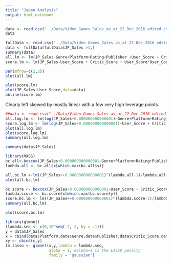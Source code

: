 ```yaml
---
title: "Japan Analysis"
output: html_notebook
---
```


```r
data <- read.csv("../Data/Video_Games_Sales_as_at_22_Dec_2016_edited.csv")
data
```
```r
fullData <- read.csv("../Data/Video_Games_Sales_as_at_22_Dec_2016_edited.csv")
data <- fullData[fullData$JP_Sales >1,]
summary(data)
all.lm <- lm(JP_Sales~Genre+Platform+Rating+Publisher +User_Score + Critic_Score,data = data)
score.lm <- lm(JP_Sales~User_Score + Critic_Score + User_Score*User_Count + Critic_Score*Critic_Count,data=data )
```
```r
par(mfrow=c(2,2))
plot(all.lm)
```
```r
plot(score.lm)
plot(JP_Sales~User_Score,data=data)
abline(score.lm)
```
Clearly left skewed by mostly linear with a few very high leverage points.

```r
##data <- read.csv("../Data/Video_Games_Sales_as_at_22_Dec_2016_edited.csv")
all.log.lm <- lm(log(JP_Sales+0.000000000000001)~Genre+Platform+Rating+Publisher +User_Score + Critic_Score,data = data)
score.log.lm <- lm(log(JP_Sales+0.000000000000001)~User_Score + Critic_Score + User_Score*User_Count + Critic_Score*Critic_Count,data=data )
plot(all.log.lm)
plot(score.log.lm)
summary(all.log.lm)
```


```r
summary(data$JP_Sales)

library(MASS)
bc.all<-boxcox(JP_Sales+0.000000000000001~Genre+Platform+Rating+Publisher +User_Score + Critic_Score,data = data)
lambda.all <- bc.all$x[which.max(bc.all$y)]

all.bc.lm <-lm((JP_Sales++0.000000000000001)^(lambda.all-1)/lambda.all~Genre+Platform+Rating+Publisher +User_Score + Critic_Score,data)
plot(all.bc.lm)

bc.score <- boxcox(JP_Sales+0.000000000000001~User_Score + Critic_Score + User_Score*User_Count + Critic_Score*Critic_Count,data=data)
lambda.score <- bc.score$x[which.max(bc.score$y)]
score.bc.lm <- lm((JP_Sales++0.000000000000001)^(lambda.score-1)/lambda.score ~ User_Score + Critic_Score + User_Score*User_Count + Critic_Score*Critic_Count,data=data)
summary(all.bc.lm)
```

```r
plot(score.bc.lm)
```


```r
library(glmnet)
(lambda.seq <- c(0,10^seq(-2, 2, by = .1)))
y = data$JP_Sales
x = cbind(data$Platform,data$Genre,data$Publisher,data$Critic_Score,data$User_Score,data$Developer,data$Rating)
xy <- cbind(c,y)
lm.lasso <- glmnet(x,y,lambda = lambda.seq,
                   alpha = 1, #alpha=1 is the LASSO penalty
                   family = 'gaussian')
```